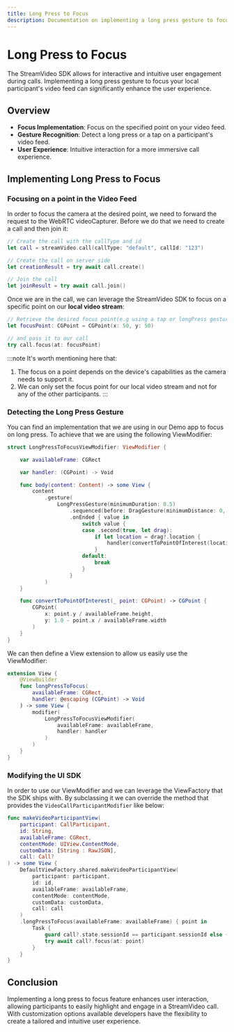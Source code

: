 ```yaml
---
title: Long Press to Focus
description: Documentation on implementing a long press gesture to focus on a particular user in a StreamVideo call.
---
```


# Long Press to Focus

The StreamVideo SDK allows for interactive and intuitive user engagement during calls. Implementing a long press gesture to focus your local participant's video feed can significantly enhance the user experience.

## Overview

- **Focus Implementation**: Focus on the specified point on your video feed.
- **Gesture Recognition**: Detect a long press or a tap on a participant's video feed.
- **User Experience**: Intuitive interaction for a more immersive call experience.

## Implementing Long Press to Focus

### Focusing on a point in the Video Feed

In order to focus the camera at the desired point, we need to forward the request to the WebRTC videoCapturer. Before we do that we need to create a call and then join it:
```swift
// Create the call with the callType and id
let call = streamVideo.call(callType: "default", callId: "123")

// Create the call on server side
let creationResult = try await call.create()

// Join the call
let joinResult = try await call.join()
```

Once we are in the call, we can leverage the StreamVideo SDK to focus on a specific point on our **local video stream**:

```swift
// Retrieve the desired focus point(e.g using a tap or longPress gesture)
let focusPoint: CGPoint = CGPoint(x: 50, y: 50)

// and pass it to our call
try call.focus(at: focusPoint)
```

:::note
It's worth mentioning here that:
1. The focus on a point depends on the device's capabilities as the camera needs to support it.
2. We can only set the focus point for our local video stream and not for any of the other participants.
:::

### Detecting the Long Press Gesture

You can find an implementation that we are using in our Demo app to focus on long press. To achieve that we are using the following ViewModifier:
```swift
struct LongPressToFocusViewModifier: ViewModifier {

    var availableFrame: CGRect

    var handler: (CGPoint) -> Void

    func body(content: Content) -> some View {
        content
            .gesture(
                LongPressGesture(minimumDuration: 0.5)
                    .sequenced(before: DragGesture(minimumDistance: 0, coordinateSpace: .local))
                    .onEnded { value in
                        switch value {
                        case .second(true, let drag):
                            if let location = drag?.location {
                                handler(convertToPointOfInterest(location))
                            }
                        default:
                            break
                        }
                    }
            )
    }

    func convertToPointOfInterest(_ point: CGPoint) -> CGPoint {
        CGPoint(
            x: point.y / availableFrame.height,
            y: 1.0 - point.x / availableFrame.width
        )
    }
}
```

We can then define a View extension to allow us easily use the ViewModifier:
```swift
extension View {
    @ViewBuilder
    func longPressToFocus(
        availableFrame: CGRect,
        handler: @escaping (CGPoint) -> Void
    ) -> some View {
        modifier(
            LongPressToFocusViewModifier(
                availableFrame: availableFrame,
                handler: handler
            )
        )
    }
}
```

### Modifying the UI SDK

In order to use our ViewModifier and we can leverage the ViewFactory that the SDK ships with. By subclassing it we can override the method that provides the `VideoCallParticipantModifier` like below:

```swift
func makeVideoParticipantView(
    participant: CallParticipant,
    id: String,
    availableFrame: CGRect,
    contentMode: UIView.ContentMode,
    customData: [String : RawJSON],
    call: Call?
) -> some View {
    DefaultViewFactory.shared.makeVideoParticipantView(
        participant: participant,
        id: id,
        availableFrame: availableFrame,
        contentMode: contentMode,
        customData: customData,
        call: call
    )
    .longPressToFocus(availableFrame: availableFrame) { point in
        Task {
            guard call?.state.sessionId == participant.sessionId else { return } // We are using this to only allow long pressing on our local video feed
            try await call?.focus(at: point)
        }
    }
}
```

## Conclusion

Implementing a long press to focus feature enhances user interaction, allowing participants to easily highlight and engage in a StreamVideo call. With customization options available developers have the flexibility to create a tailored and intuitive user experience.